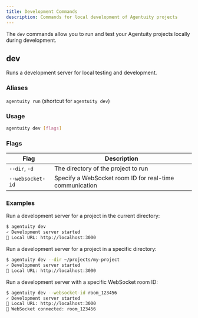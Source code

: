 ```yaml
---
title: Development Commands
description: Commands for local development of Agentuity projects
---
```


The `dev` commands allow you to run and test your Agentuity projects locally during development.

## dev

Runs a development server for local testing and development.

### Aliases

`agentuity run` (shortcut for `agentuity dev`)

### Usage

```bash
agentuity dev [flags]
```

### Flags

| Flag | Description |
| ---- | ----------- |
| `--dir`, `-d` | The directory of the project to run |
| `--websocket-id` | Specify a WebSocket room ID for real-time communication |

### Examples

Run a development server for a project in the current directory:
```bash
$ agentuity dev
✓ Development server started
🔗 Local URL: http://localhost:3000
```

Run a development server for a project in a specific directory:
```bash
$ agentuity dev --dir ~/projects/my-project
✓ Development server started
🔗 Local URL: http://localhost:3000
```

Run a development server with a specific WebSocket room ID:
```bash
$ agentuity dev --websocket-id room_123456
✓ Development server started
🔗 Local URL: http://localhost:3000
🔌 WebSocket connected: room_123456
```
